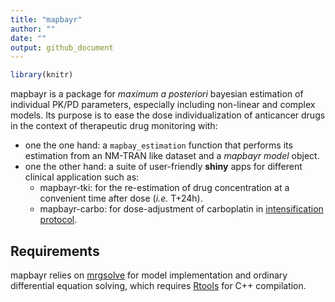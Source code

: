 ```yaml
---
title: "mapbayr"
author: ""
date: ""
output: github_document
---
```


```r
library(knitr)
```

mapbayr is a package for *maximum a posteriori* bayesian estimation of individual PK/PD parameters, especially including non-linear and complex models. Its purpose is to ease the dose individualization of anticancer drugs in the context of therapeutic drug monitoring with: 

* one the one hand: a `mapbay_estimation` function that performs its estimation from an NM-TRAN like dataset and a *mapbayr model* object.
* one the other hand: a suite of user-friendly **shiny** apps for different clinical application such as: 
  + mapbayr-tki: for the re-estimation of drug concentration at a convenient time after dose (*i.e.* T+24h).
  + mapbayr-carbo: for dose-adjustment of carboplatin in [intensification protocol](https://doi.org/10.1158/1078-0432.ccr-17-1344).

## Requirements

mapbayr relies on [mrgsolve](https://mrgsolve.github.io/) for model implementation and ordinary differential equation solving, which requires [Rtools](https://cran.r-project.org/bin/windows/Rtools/) for C++ compilation.

